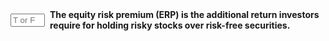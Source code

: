 ::: {.question-block}

<form onsubmit="event.preventDefault(); checkAnswerBox('module4_tf_q26','T')" style="display: flex; align-items: center; gap: 8px;">
<input type="text" id="module4_tf_q26" name="module4_tf_q26" maxlength="1" placeholder="T or F" style="width: 55px;" data-correct-answer="T" /> 
<label for="module4_tf_q26"><strong>The equity risk premium (ERP) is the additional return investors require for holding risky stocks over risk-free securities.</strong></label>
</form>

<div id="feedback-module4_tf_q26" class="feedback" data-status="" style="display:none;">
The sentence is TRUE. ERP compensates investors for the extra risk of equities.
</div>

:::